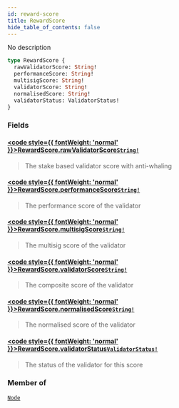 ```yaml
---
id: reward-score
title: RewardScore
hide_table_of_contents: false
---
```








No description

```graphql
type RewardScore {
  rawValidatorScore: String!
  performanceScore: String!
  multisigScore: String!
  validatorScore: String!
  normalisedScore: String!
  validatorStatus: ValidatorStatus!
}
```


### Fields

#### [<code style={{ fontWeight: 'normal' }}>RewardScore.<b>rawValidatorScore</b></code>](#)<Bullet />[`String!`](/testnet/api/graphql/scalars/string) <Badge class="secondary" text="non-null"/> <Badge class="secondary" text="scalar"/>
> The stake based validator score with anti-whaling
> 

#### [<code style={{ fontWeight: 'normal' }}>RewardScore.<b>performanceScore</b></code>](#)<Bullet />[`String!`](/testnet/api/graphql/scalars/string) <Badge class="secondary" text="non-null"/> <Badge class="secondary" text="scalar"/>
> The performance score of the validator
> 

#### [<code style={{ fontWeight: 'normal' }}>RewardScore.<b>multisigScore</b></code>](#)<Bullet />[`String!`](/testnet/api/graphql/scalars/string) <Badge class="secondary" text="non-null"/> <Badge class="secondary" text="scalar"/>
> The multisig score of the validator
> 

#### [<code style={{ fontWeight: 'normal' }}>RewardScore.<b>validatorScore</b></code>](#)<Bullet />[`String!`](/testnet/api/graphql/scalars/string) <Badge class="secondary" text="non-null"/> <Badge class="secondary" text="scalar"/>
> The composite score of the validator
> 

#### [<code style={{ fontWeight: 'normal' }}>RewardScore.<b>normalisedScore</b></code>](#)<Bullet />[`String!`](/testnet/api/graphql/scalars/string) <Badge class="secondary" text="non-null"/> <Badge class="secondary" text="scalar"/>
> The normalised score of the validator
> 

#### [<code style={{ fontWeight: 'normal' }}>RewardScore.<b>validatorStatus</b></code>](#)<Bullet />[`ValidatorStatus!`](/testnet/api/graphql/enums/validator-status) <Badge class="secondary" text="non-null"/> <Badge class="secondary" text="enum"/>
> The status of the validator for this score
> 



### Member of

[`Node`](/testnet/api/graphql/objects/node)  <Badge class="secondary" text="object"/>



